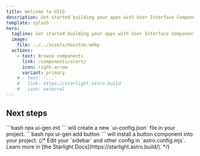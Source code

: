 ```yaml
---
title: Welcome to UICG
description: Get started building your apps with User Interface Components Generator for **Astro**.
template: splash
hero:
  tagline: Get started building your apps with User Interface Components Generator for Astro!
  image:
    file: ../../assets/houston.webp
  actions:
    - text: Browse components
      link: /components/alert/
      icon: right-arrow
      variant: primary
    # - text: '...'
    #   link: https://starlight.astro.build
    #   icon: external
---
```



## Next steps

<CardGrid>
	<Card title="Initialize generator" icon="setting">
		```bash
		npx ui-gen init
		```
		will create a new `ui-config.json` file in your project.
	</Card>
	<Card title="Generate components" icon="add-document">
		```bash
		npx ui-gen add button
		```
		will install a button component into your project.
	</Card>
	{/* <Card title="Configure your site" icon="setting">
		Edit your `sidebar` and other config in `astro.config.mjs`.
	</Card>
	<Card title="Read the docs" icon="open-book">
		Learn more in [the Starlight Docs](https://starlight.astro.build/).
	</Card> */}
</CardGrid>

